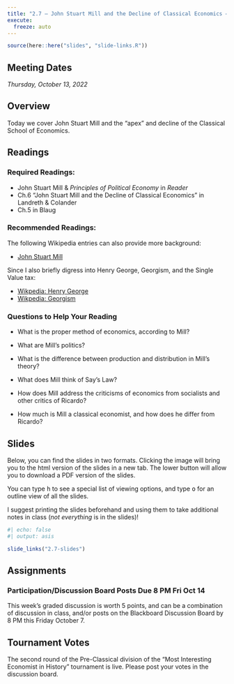 ```yaml
---
title: "2.7 — John Stuart Mill and the Decline of Classical Economics — Class Content"
execute:
  freeze: auto
---
```


```r
source(here::here("slides", "slide-links.R"))
```

::: {.callout-note appearance="minimal"}
# Meeting Dates

*Thursday, October 13, 2022*
:::

## <i class="fas fa-info-circle fa-lg"></i> Overview

Today we cover John Stuart Mill and the "apex" and decline of the Classical School of Economics.

## <i class="fas fa-book-reader fa-lg"></i> Readings

### Required Readings:

- <i class="fas fas fa-book"></i> John Stuart Mill & *Principles of Political Economy* in *Reader*
- <i class="fas fas fa-book"></i> Ch.6 "John Stuart Mill and the Decline of Classical Economics" in Landreth & Colander
- <i class="fas fas fa-book"></i> Ch.5 in Blaug

### Recommended Readings:

The following Wikipedia entries can also provide more background:

- [<i class="fab fa-wikipedia-w"></i> John Stuart Mill](https://en.wikipedia.org/wiki/John_Stuart_Mill)

Since I also briefly digress into Henry George, Georgism, and the Single Value tax:

- [<i class="fab fa-wikipedia-w"></i> Wikpedia: Henry George](https://en.wikipedia.org/wiki/Henry_George)
- [<i class="fab fa-wikipedia-w"></i> Wikpedia: Georgism](https://en.wikipedia.org/wiki/Georgism)

### Questions to Help Your Reading

- What is the proper method of economics, according to Mill?

- What are Mill’s politics?

- What is the difference between production and distribution in Mill’s theory?

- What does Mill think of Say’s Law?

- How does Mill address the criticisms of economics from socialists and other critics of Ricardo?

- How much is Mill a classical economist, and how does he differ from Ricardo?

## <i class="fas fa-chalkboard-teacher"></i> Slides

Below, you can find the slides in two formats. Clicking the image will bring you to the html version of the slides in a new tab. The lower button will allow you to download a PDF version of the slides.

::: callout-tip
You can type <kbd>h</kbd> to see a special list of viewing options, and type <kbd>o</kbd> for an outline view of all the slides.
:::

I suggest printing the slides beforehand and using them to take additional notes in class (*not everything* is in the slides)!

```r
#| echo: false
#| output: asis

slide_links("2.7-slides")
```

## <i class="fas fa-laptop-code"></i> Assignments

### Participation/Discussion Board Posts Due 8 PM Fri Oct 14

This week's graded discussion is worth 5 points, and can be a combination of discussion in class, and/or posts on the Blackboard Discussion Board by 8 PM this Friday October 7.

## Tournament Votes

The second round of the Pre-Classical division of the "Most Interesting Economist in History" tournament is live. Please post your votes in the discussion board.
